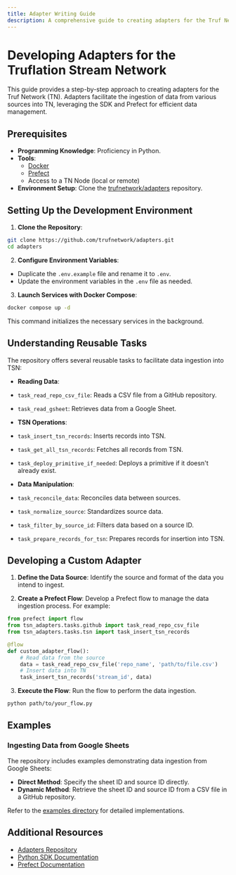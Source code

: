 ---
title: Adapter Writing Guide
description: A comprehensive guide to creating adapters for the Truf Network (TN) using the SDK and Prefect.
---

# Developing Adapters for the Truflation Stream Network

This guide provides a step-by-step approach to creating adapters for the Truf Network (TN). Adapters facilitate the ingestion of data from various sources into TN, leveraging the SDK and Prefect for efficient data management.

## Prerequisites

- **Programming Knowledge**: Proficiency in Python.
- **Tools**:
  - [Docker](https://www.docker.com/get-started)
  - [Prefect](https://www.prefect.io/)
  - Access to a TN Node (local or remote)
- **Environment Setup**: Clone the [trufnetwork/adapters](https://github.com/trufnetwork/adapters) repository.

## Setting Up the Development Environment

1. **Clone the Repository**:
```bash
git clone https://github.com/trufnetwork/adapters.git
cd adapters
```

2. **Configure Environment Variables**:
- Duplicate the `.env.example` file and rename it to `.env`.
- Update the environment variables in the `.env` file as needed.

3. **Launch Services with Docker Compose**:
```bash
docker compose up -d
```
This command initializes the necessary services in the background.

## Understanding Reusable Tasks

The repository offers several reusable tasks to facilitate data ingestion into TSN:

- **Reading Data**:
- `task_read_repo_csv_file`: Reads a CSV file from a GitHub repository.
- `task_read_gsheet`: Retrieves data from a Google Sheet.

- **TSN Operations**:
- `task_insert_tsn_records`: Inserts records into TSN.
- `task_get_all_tsn_records`: Fetches all records from TSN.
- `task_deploy_primitive_if_needed`: Deploys a primitive if it doesn't already exist.

- **Data Manipulation**:
- `task_reconcile_data`: Reconciles data between sources.
- `task_normalize_source`: Standardizes source data.
- `task_filter_by_source_id`: Filters data based on a source ID.
- `task_prepare_records_for_tsn`: Prepares records for insertion into TSN.

## Developing a Custom Adapter

1. **Define the Data Source**:
Identify the source and format of the data you intend to ingest.

2. **Create a Prefect Flow**:
Develop a Prefect flow to manage the data ingestion process. For example:

```python
from prefect import flow
from tsn_adapters.tasks.github import task_read_repo_csv_file
from tsn_adapters.tasks.tsn import task_insert_tsn_records

@flow
def custom_adapter_flow():
    # Read data from the source
    data = task_read_repo_csv_file('repo_name', 'path/to/file.csv')
    # Insert data into TN
    task_insert_tsn_records('stream_id', data)
```

3. **Execute the Flow**:
Run the flow to perform the data ingestion.

```bash
python path/to/your_flow.py
```

## Examples

### Ingesting Data from Google Sheets

The repository includes examples demonstrating data ingestion from Google Sheets:

- **Direct Method**: Specify the sheet ID and source ID directly.
- **Dynamic Method**: Retrieve the sheet ID and source ID from a CSV file in a GitHub repository.

Refer to the [examples directory](https://github.com/trufnetwork/adapters/tree/main/src/examples) for detailed implementations.

## Additional Resources

- [Adapters Repository](https://github.com/trufnetwork/adapters)
- [Python SDK Documentation](https://github.com/truflation/tsn-sdk-py)
- [Prefect Documentation](https://docs.prefect.io)
